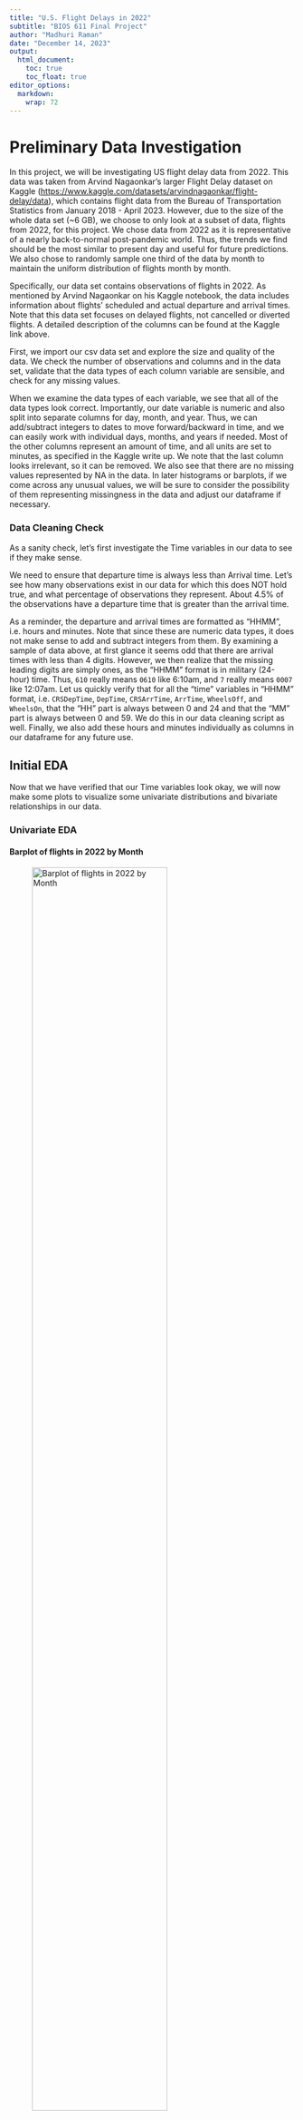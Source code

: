 ```yaml
---
title: "U.S. Flight Delays in 2022"
subtitle: "BIOS 611 Final Project"
author: "Madhuri Raman"
date: "December 14, 2023"
output:
  html_document:
    toc: true
    toc_float: true
editor_options: 
  markdown: 
    wrap: 72
---
```


# Preliminary Data Investigation

In this project, we will be investigating US flight delay data from
2022. This data was taken from Arvind Nagaonkar's larger Flight Delay
dataset on Kaggle
(<https://www.kaggle.com/datasets/arvindnagaonkar/flight-delay/data>),
which contains flight data from the Bureau of Transportation Statistics
from January 2018 - April 2023. However, due to the size of the whole
data set (\~6 GB), we choose to only look at a subset of data, flights
from 2022, for this project. We chose data from 2022 as it is
representative of a nearly back-to-normal post-pandemic world. Thus, the
trends we find should be the most similar to present day and useful for
future predictions. We also chose to randomly sample one third of the
data by month to maintain the uniform distribution of flights month by
month.

Specifically, our data set contains observations of flights in 2022. As
mentioned by Arvind Nagaonkar on his Kaggle notebook, the data includes
information about flights' scheduled and actual departure and arrival
times. Note that this data set focuses on delayed flights, not cancelled
or diverted flights. A detailed description of the columns can be found
at the Kaggle link above.

First, we import our csv data set and explore the size and quality of
the data. We check the number of observations and columns and in the
data set, validate that the data types of each column variable are
sensible, and check for any missing values.

When we examine the data types of each variable, we see that all of the
data types look correct. Importantly, our date variable is numeric and
also split into separate columns for day, month, and year. Thus, we can
add/subtract integers to dates to move forward/backward in time, and we
can easily work with individual days, months, and years if needed. Most
of the other columns represent an amount of time, and all units are set
to minutes, as specified in the Kaggle write up. We note that the last
column looks irrelevant, so it can be removed. We also see that there
are no missing values represented by NA in the data. In later histograms
or barplots, if we come across any unusual values, we will be sure to
consider the possibility of them representing missingness in the data
and adjust our dataframe if necessary.

### Data Cleaning Check

As a sanity check, let's first investigate the Time variables in our
data to see if they make sense.

We need to ensure that departure time is always less than Arrival time.
Let's see how many observations exist in our data for which this does
NOT hold true, and what percentage of observations they represent. About
4.5% of the observations have a departure time that is greater than the
arrival time.

As a reminder, the departure and arrival times are formatted as "HHMM",
i.e. hours and minutes. Note that since these are numeric data types, it
does not make sense to add and subtract integers from them. By examining
a sample of data above, at first glance it seems odd that there are
arrival times with less than 4 digits. However, we then realize that the
missing leading digits are simply ones, as the "HHMM" format is in
military (24-hour) time. Thus, `610` really means `0610` like 6:10am,
and `7` really means `0007` like 12:07am. Let us quickly verify that for
all the "time" variables in "HHMM" format, i.e. `CRSDepTime`, `DepTime`,
`CRSArrTime`, `ArrTime`, `WheelsOff`, and `WheelsOn`, that the "HH" part
is always between 0 and 24 and that the "MM" part is always between 0
and 59. We do this in our data cleaning script as well. Finally, we also
add these hours and minutes individually as columns in our dataframe for
any future use.

## Initial EDA

Now that we have verified that our Time variables look okay, we will now
make some plots to visualize some univariate distributions and bivariate
relationships in our data.

### Univariate EDA

#### Barplot of flights in 2022 by Month

![Barplot of flights in 2022 by
Month](figures/flightcount_by_month.png){width="75%"}

We see that the distribution of flights in our data set is relatively
uniform across 2022. There is a slight increase in flights in the summer
months compare to the winter months, with July 2022 having the most
flights and February 2022 having the least. This seems sensible due to
the cold weather in February (in most of the country). Additionally,
most kids are on summer vacation in July so we expect vacations to be
quite common that month.

#### Histogram of Departure Times

![Histogram of Flight Departure Times in
2022](figures/histogram_deptimes_sched_act.png){width="75%"}

In the plot above, we show the distributions of flights throughout the
day in 2022. The blue histogram shows the scheduled departure times, the
red shows the actual departure times, and the grey is where they
overlap. Note that most flights start departing from 5am onwards, which
explain the dip in the histogram at the start of the day. We can look at
the differences between these histograms to answer the following
question: at what times of the day are the scheduled and actual
departure times for flights very different? When the blue parts are
"sticking out" that means that more flights were scheduled for that time
than the number that actually left at that time, and when red sticks
out, that means that more flights left at that time than actually
scheduled. We see more red later in the day and more blue earlier in the
day, which makes sense as it represents flights that got delayed earlier
in the day leaving later.

### Bivariate EDA

#### Barplot of Weather Delays by Airline Code

![Weather Delays by Airline in
2022](figures/total_weatherdelays_by_airline.png){width="75%"}

The most flight delays due to weather (in terms of total minutes
delayed) occur from American Airlines, Delta, and Southwest, which make
sense because they are the most popular airlines and probably have the
most flights to begin with.

#### Barplot of Flight Delays (overall) by Departure City

![Overall Flight Delays by Departure City in
2022](figures/total_bp_delay_depcity.png){width="75%"}

When looking at the top departure cities for flights by amount of flight
delay, we see that the three cities with highest amount of delay are
Chicago, Atlanta, and New York, which are extremely unsurprising
considering that everyone knows these are the three busiest airports in
the country. Here, New York probably includes both La Guardia and JFK,
which makes it interesting for it to still be in 3rd place compared to
Chicago (O'Hare) and Atlanta (Hartsfield-Jackson) in terms of flight
delay. Also, I am surprised that Charlotte is in the top 10 by flight
delays, which I did not expect since it's not a huge city. However, it
seems to be a hub for connecting flights, especially American Airlines,
which may lead to higher `LateAircraftDelay`. I have the same suspicion
about Denver, which I have never been to but I believe is a hub for
United Airlines and has similar issues.

## Dimensionality Reduction

### Principal Component Analysis

We now apply PCA to the flight delay dataset for the purposes of
dimensionality reduction. First, we subset only the numeric columns of
the data (end of "R_scripts/data_clean.r"), and then we applied PCA
("R_scripts/pca.r"). Then, we plotted the principal components against
the cumulative variance explained.

![Cumulative Variance Explained by Principal
Components](figures/explained_variance.png){width="50%"}

From this, we notice that the first 7-8 components explain 100% of the
variance in the data. The first 3-4 components itself explain over 95%
of the variance in the data.

When we plot PC1 vs PC2 we see a very interesting geographical structure
in the plot.

![Cumulative Variance Explained by Principal
Components](figures/pc1_vs_pc2.png){width="75%"}

Specifically, the plot looks like a map of the United States! There is
no information in the numeric dataframe about the flight cities or any
latitudes and longitudes. There is only data about times and distance
(in miles) between airports. Given that there are nearly 2 million
flights in our dataset (which only represents one-third of 2022
flights), it makes sense that most combinations of airports around the
country are represented such that the inherent geographical structure in
the data is revealed by the first two principal components.

## Modeling

In this dataset, we are given data about scheduled vs. arrival times, as
well as five different specific types of delays that sum to the overall
flight delay time. These types of delays are:

-   Carrier Delay, in Minutes
-   Weather Delay, in Minutes
-   National Air System Delay, in Minutes
-   Security Delay, in Minutes
-   Late Aircraft Delay, in Minutes

The biggest question that travelers (and their loved ones) have is:

***WHY IS MY FLIGHT DELAYED???***

Our goal now is to try to predict overall flight delay time from the
five types of delays, and see which types contribute more significantly
to the overall flight delay. First, let's take a look at a correlation
matrix between all five types of delays to see if there is any
collinearity amongst those variables.

![Correlation Matrix of Flight Delay
Types](figures/delaytypes_corr_matrix.png){width="75%"}

We see that the types of delay are highly uncorrelated with each other.
Thus, there is no collinearity to worry about.

Finally, we run the following linear regression model:

$$ DepDelay = \beta_0 + \beta_1Carrier + \beta_2 Weather + \beta_3 NAS + \beta_4Security + \beta_5 LateAircraft + \epsilon$$

The following table is a summary of the regression output:

```r

regdata <- read.csv("derived_data/linear_regression_output.csv")
knitr::kable(regdata)

```

When looking at the regression coefficients, we see that for all five
delay type variables, the estimated coefficient is quite close to 1.
They are all very similar to each other and no one coefficient or
variable dominates in this model. Additionally, all coefficients are
significant with extremely small, near-zero p-values. This means that it
is worth keeping all five delay types in the model. No one delay type,
out of Carrier, Weather, NAS, Security, and Late Aircraft seems to be a
stronger predictor of overall delay time than any of the other types.
This is interesting to me because I originally expected Weather to be
the primary reason for delays in general, but maybe that's just because
I'm from Boston :)

## Discussion and Future Work

This project was very interesting, but I was definitely limited by time
in terms of what I could look into. Additionally, I was limited by the
free computing powers I had, so I was only able to analyze one-third of
the 2022 flights. A full-time data scientist with the money and
resources of Corporate America should really use all 5-6 years of data!

The following are a list of ideas and questions that can be investigated
through this data set that would provide even more insight into the
who/what/when/where/why/hows of flight delays in the US:

-   Airlines with "hubs" at specific airports: are they more efficient
    than other airlines at those same airports? or are they less
    efficient? For example, does it make sense for Charlotte to be a
    "hub" for American Airlines, or would there be less delays overall
    if it wasn't? (I suspect that hubs are a good thing, since
    intra-airline cooperation is probably better than inter-airline
    cooperation at an airport)

-   What is the primary reason for delay at each airport or in each
    region of the US? (I suspect weather delay anywhere that gets snow,
    but who knows!)

-   Modeling flight delay time from all variables in this data set, plus
    any supplemental data about each airport, airline, aircraft, etc. A
    singular model that could predict the exact amount of flight delay
    (regardless of why) that a traveler may expect to face, given ALL
    POSSIBLE FACTORS (time of day, time of year, everything!) could
    probably work wonders and be sold to airports and airlines for many
    many dollars.

# Thank you for reading :)
